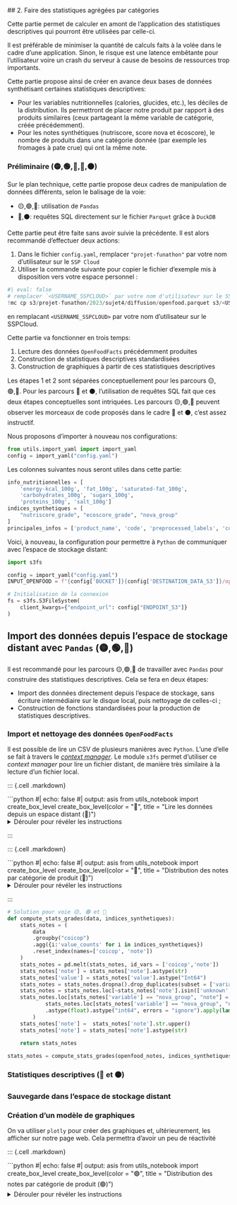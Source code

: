 ## 2. Faire des statistiques agrégées par catégories

Cette partie permet de calculer en amont de l'application des
statistiques descriptives qui pourront être utilisées
par celle-ci. 

Il est préférable de minimiser la quantité de calculs
faits à la volée dans le cadre d'une application. Sinon,
le risque est une latence embêtante pour l'utilisateur
voire un crash du serveur à cause de besoins
de ressources trop importants.

Cette partie propose ainsi de créer en avance deux
bases de données synthétisant certaines statistiques
descriptives:

- Pour les variables nutritionnelles (calories, glucides, etc.), les
déciles de la distribution. Ils permettront de placer notre produit
par rapport à des produits similaires (ceux partageant la même variable
de catégorie, créée précédemment). 
- Pour les notes synthétiques (nutriscore, score nova et écoscore), le
nombre de produits dans une catégorie donnée (par exemple les
fromages à pate crue) qui ont la même note.

### Préliminaire (🟡,🟢,🔵,🔴,⚫)


Sur le plan technique, cette partie propose deux cadres de manipulation
de données différents,
selon le balisage de la voie:

- 🟡,🟢,🔵: utilisation de `Pandas`
- 🔴,⚫: requêtes SQL directement sur le fichier `Parquet` grâce à `DuckDB`


Cette partie peut être faite sans avoir suivie la précédente. 
Il est alors recommandé d'effectuer deux actions:

1. Dans le fichier `config.yaml`, remplacer `"projet-funathon"` par votre nom
d'utilisateur sur le `SSP Cloud`
2. Utiliser la commande suivante pour copier le fichier d'exemple mis à disposition 
vers votre espace personnel :

```python
#| eval: false
# remplacer `<USERNAME_SSPCLOUD>` par votre nom d'utilisateur sur le SSPCloud
!mc cp s3/projet-funathon/2023/sujet4/diffusion/openfood.parquet s3/<USERNAME_SSPCLOUD>/2023/sujet4/diffusion/openfood.parquet
```

en remplacant `<USERNAME_SSPCLOUD>` par votre nom d'utilisateur sur le SSPCloud. 

Cette partie va fonctionner en trois temps:

1. Lecture des données `OpenFoodFacts` précédemment produites
2. Construction de statistiques descriptives standardisées
3. Construction de graphiques à partir de ces statistiques descriptives

Les étapes 1 et 2 sont séparées conceptuellement pour les parcours 🟡,🟢,🔵. 
Pour les parcours 🔴 et ⚫, l'utilisation de requêtes SQL fait que ces
deux étapes conceptuelles sont intriquées. Les parcours 🟡,🟢,🔵
peuvent observer les morceaux de code proposés dans le cadre 🔴 et ⚫,
c'est assez instructif. 

Nous proposons d'importer à nouveau nos configurations:

```python
from utils.import_yaml import import_yaml
config = import_yaml("config.yaml")
```

Les colonnes suivantes nous seront utiles dans cette partie:

```python
info_nutritionnelles = [
    'energy-kcal_100g', 'fat_100g', 'saturated-fat_100g',
    'carbohydrates_100g', 'sugars_100g',
    'proteins_100g', 'salt_100g']
indices_synthetiques = [
    "nutriscore_grade", "ecoscore_grade", "nova_group"
]
principales_infos = ['product_name', 'code', 'preprocessed_labels', 'coicop']
```

Voici, à nouveau, la configuration pour permettre à `Python`
de communiquer avec l'espace de stockage distant:

```python
import s3fs

config = import_yaml("config.yaml")
INPUT_OPENFOOD = f"{config['BUCKET']}{config['DESTINATION_DATA_S3']}/openfood.parquet"

# Initialisation de la connexion
fs = s3fs.S3FileSystem(
    client_kwargs={"endpoint_url": config["ENDPOINT_S3"]}
)
```



## Import des données depuis l'espace de stockage distant avec `Pandas` (🟡,🟢,🔵)

Il est recommandé pour les parcours 🟡,🟢,🔵 de travailler avec `Pandas` pour construire
des statistiques descriptives. Cela se fera en deux étapes:

- Import des données directement depuis l'espace de stockage, sans écriture intermédiaire sur le disque local,
puis nettoyage de celles-ci ;
- Construction de fonctions standardisées pour la production de statistiques descriptives.

### Import et nettoyage des données `OpenFoodFacts`

Il est possible de lire un CSV de plusieurs manières avec `Python`.
L'une d'elle se fait à travers le _[context manager](https://book.pythontips.com/en/latest/context_managers.html#context-managers)_. 
Le module `s3fs` permet d'utiliser ce _context manager_ pour lire un fichier distant, 
de manière très similaire à la lecture d'un fichier local. 

::: {.cell .markdown}
<!----- boite 🟢 ----->

```{=html}
```python
#| echo: false
#| output: asis
from utils_notebook import create_box_level
create_box_level(color = "🔵", title = "Lire les données depuis un espace distant (🔵)")
```
<details>
<summary>Dérouler pour révéler les instructions</summary>
```

A partir du _context manager_ intégré à `s3fs`, lire
les données en suivant les consignes suivantes:

- la localisation des données est stockée dans la variable `INPUT_OPENFOOD`
- Utiliser l'option `columns = principales_infos + info_nutritionnelles + indices_synthetiques`
pour n'importer que les variables nécessaires.

```{=html}
</details>
</div>
```

<!----- end 🔵 ----->
:::


::: {.cell .markdown}
<!----- boite 🟢 ----->

```{=html}
```python
#| echo: false
#| output: asis
from utils_notebook import create_box_level
create_box_level(color = "🟢", title = "Lire les données depuis un espace distant (🟢)")
```
<details>
<summary>Dérouler pour révéler les instructions</summary>
```

Lors de l'écriture du fichier nous avons utilisé la commande suivante:

```python
# Ecriture au format parquet sur l'espace de stockage distant
with fs.open(DESTINATION_OPENFOOD, "wb") as file_location:
    openfood.to_parquet(file_location)
```

Nous proposons de suivre la même logique en changeant quelques éléments:

- La variable de chemin à utiliser ici est `INPUT_OPENFOOD` ;
- Le contexte n'est plus à l'écriture (_"wb"_) mais à la lecture (_"rb"_) ;
- La commande à exécuter dans ce contexte n'est plus l'écriture d'un fichier parquet
mais `pd.read_parquet`. Utiliser
l'option `columns = principales_infos + info_nutritionnelles + indices_synthetiques`
pour n'importer que les variables nécessaires.

```{=html}
</details>
</div>
```

<!----- end 🟢 ----->
:::


```python
#| classes: yellow-code
#| label: get-openfood-parquet
#| output: false

# Solution pour voie 🟡, 🟢 et 🔵
import pandas as pd

# methode 1: pandas
with fs.open(INPUT_OPENFOOD, "rb") as remote_file:
    openfood = pd.read_parquet(
        remote_file,
        columns = principales_infos + \
        info_nutritionnelles + indices_synthetiques
    )
```

Les données ont ainsi l'aspect suivant:

```python
openfood.head(2)
```

### Statistiques descriptives (🟡, 🟢 et 🔵)

On va produire deux types de statistiques, pour afficher des graphiques permettant
de placer le produit dans la distribution de produits similaires:

- Distribution pour chaque nutriment d'intérêt (calorie, gras, sucre...) des déciles
- Distribution pour chaque score de qualité (nutriscore, score nova et écoscore) des notes

Vous pouvez observer plus bas un exemple. Ici, on va construire une fois pour toute les
statistiques descriptives. Cela permettra de réduire les calculs faits par notre application au minimum.

```python
data_infos_nutritionnelles = openfood.loc[:,info_nutritionnelles + ["coicop"]]
```


::: {.cell .markdown}
<!----- boite 🔵 ----->

```{=html}
```python
#| echo: false
#| output: asis
from utils_notebook import create_box_level
create_box_level(color = "🔵", title = "Distribution des nutriments par catégorie de produit (🔵)")
```
<details>
<summary>Dérouler pour révéler les instructions</summary>
```

Créer le dataframe `stats_nutritionnelles` de la manière suivante:

1. A partir de `data_infos_nutritionnelles`, regrouper par _"coicop"_ et calculer les quantiles 0.1 ... 0.9
2. Utiliser `reset_index` pour renommer les variables de groupe `coicop` et `quantile`
3. Transformer la variable quantile pour avoir des valeurs entre 1 et 10 plutôt qu'entre 0.1 et 0.9
4. Les données sont au format _wide_ ce qui n'est pas très pratique. On préfère en général utiliser le format _long_. Utiliser
la fonction adaptée pour transformer de _wide_ -> _long_ sur les axes 'coicop' et 'quantile'


```{=html}
</details>
</div>
```

<!----- end 🔵 ----->
:::

::: {.cell .markdown}
<!----- boite 🟢 ----->

```{=html}
```python
#| echo: false
#| output: asis
from utils_notebook import create_box_level
create_box_level(color = "🟢", title = "Distribution des nutriments par catégorie de produit (🟢)")
```
<details>
<summary>Dérouler pour révéler les instructions</summary>
```

Créer le dataframe `stats_nutritionnelles` de la manière suivante:

1. A partir de `data_infos_nutritionnelles`, regrouper par _"coicop"_ et calculer les quantiles 0.1 ... 0.9
grâce à la liste `[i/10 for i in range(1,10)]`
2. Utiliser `reset_index(names=['coicop', 'quantile'])` pour renommer les variables de groupe 


```{=html}
<details>
<summary>Réponse en cas de difficulté</summary>
```

```python
stats_nutritionnelles = data_infos_nutritionnelles.groupby("coicop").quantile([i/10 for i in range(1,10)]).reset_index(names=['coicop', 'quantile'])
```

```{=html}
</details>
```

3. Utiliser la méthode `mul` pour avoir des quantiles entre 1 et 10 plutôt qu'entre 0.1 et 0.9
4. Les données sont au format _wide_ ce qui n'est pas très pratique. On préfère en général utiliser le format _long_. Utiliser
`pd.melt` pour pivoter les données sur les axes 'coicop' et 'quantile'


```{=html}
</details>
</div>
```

<!----- end 🟢 ----->
:::

Pour obtenir un code modulaire, ce qui présente notamment
l'avantage d'être plus lisible, nous avons créé une fonction
qui est présente dans le fichier `utils/stats_openfood.py`
dont le code est le suivant:

```python
#| classes: yellow-code
#| label: fonction-stats-nutriments
#| output: false

# Solution pour voie 🟡, 🟢 et 🔵
def compute_stats_nutriments(data):
    stats_nutritionnelles = (
        data
        .groupby("coicop")
        .quantile([i/10 for i in range(1,10)])
        .reset_index(names=['coicop', 'quantile'])
    )
    stats_nutritionnelles['quantile'] = stats_nutritionnelles['quantile'].mul(10).astype(int)
    stats_nutritionnelles = pd.melt(stats_nutritionnelles, id_vars=['coicop', 'quantile'])
    return stats_nutritionnelles
```

Celle-ci décompose, pour chaque classe de produit,
la distribution des nutriments en dix classes. Les données sont ensuite
restructurées en format _long_ (plus pratique pour l'analyse ultérieure) 
grâce à `pd.melt`.

Cette fonction peut être utilisée de la manière suivante:

```python
from utils.stats_openfood import compute_stats_nutriments
stats_nutritionnelles = compute_stats_nutriments(data_infos_nutritionnelles)
```

Nous proposons d'adopter la même logique pour les notes mais au lieu de faire
des quantiles, on va simplement dénombrer le nombre d'observations qui ont
cette note dans une classe de produits. 

Nous allons utiliser le `DataFrame` suivant pour les calculs de notes:

```python
openfood_notes = openfood.loc[:,["coicop"] + indices_synthetiques]
```

::: {.cell .markdown}
<!----- boite 🟢 ----->

```{=html}
```python
#| echo: false
#| output: asis
from utils_notebook import create_box_level
create_box_level(color = "🟢", title = "Distribution des notes par catégorie de produit (🟢)")
```
<details>
<summary>Dérouler pour révéler les instructions</summary>
```

1. Après un `groupby("coicop")`, effectuer un décompte des notes (`value_counts` en `Pandas`)
pour chaque variable de la liste `indices_synthetiques` grâce à la méthode `agg`
puis renommer les deux variables d'index 'coicop' et 'note' grâce à la méthode `reset_index`

```{=html}
<details>
<summary>Réponse en cas de difficulté</summary>
```

```python
stats_notes = (
    openfood_notes
    .groupby("coicop")
    .agg({i:'value_counts' for i in indices_synthetiques})
    .reset_index(names=['coicop', 'note'])
)
```

```{=html}
</details>

```

2. Utiliser `pd.melt` pour pivoter les données vers un format _long_
via les axes `coicop` et `note`

3. Convertir la colonne `value` obtenue au format `Int64` (qui permet d'avoir
des valeurs manquantes)

4. Dédupliquer les données en ne gardant que les paires uniques sur les variables
`variable, note, coicop` grâce à la méthode `drop_duplicates`

5. Retirer les observations pour lesquelles la variable `note` est égale
à `unknown`  ou `not-applicable`

6. Pour avoir les notes de toutes les variables sous forme de lettre, utiliser
le code suivant:

```python
stats_notes.loc[stats_notes['variable'] == "nova_group", "note"] = (
    stats_notes.loc[stats_notes['variable'] == "nova_group", "note"]
    .astype(float).astype("int64", errors = "ignore").apply(lambda d: chr(d + 64))
)
```

7. Utiliser la méthode `str.upper` puis convertir en string avec `astype(str)` 
pour avoir une variable de notes harmonisées


```{=html}
</details>
</div>
```

<!----- end 🟢 ----->
:::

::: {.cell .markdown}
<!----- boite 🔵 ----->

```{=html}
```python
#| echo: false
#| output: asis
from utils_notebook import create_box_level
create_box_level(color = "🔵", title = "Distribution des notes par catégorie de produit (🔵)")
```
<details>
<summary>Dérouler pour révéler les instructions</summary>
```

1. Pour chaque valeur de la variable `coicop`,
avec la méthode `agg`, effectuer un décompte des notes (`value_counts` en `Pandas`)
pour chaque variable de la liste `indices_synthetiques` grâce à la méthode `agg`.
Renommer ensuite les deux variables d'index 'coicop' et 'note' grâce à la méthode `reset_index`

2. Pivoter les données vers un format _long_
via les axes `coicop` et `note`

3. Convertir la colonne `value` obtenue au format `Int64` (qui permet d'avoir
des valeurs manquantes)

4. Dédupliquer les données en ne gardant que les paires uniques sur les variables
`variable, note, coicop`

5. Retirer les observations pour lesquelles la variable `note` est égale
à `unknown`  ou `not-applicable`

6. Pour avoir les notes de toutes les variables sous forme de lettre, utiliser
le code suivant:

```python
stats_notes.loc[stats_notes['variable'] == "nova_group", "note"] = (
    stats_notes.loc[stats_notes['variable'] == "nova_group", "note"]
    .astype(float).astype("int64", errors = "ignore").apply(lambda d: chr(d + 64))
)
```

7. Passer toutes les notes en majuscules puis convertir en string avec `astype(str)` 


```{=html}
</details>
</div>
```

<!----- end 🔵 ----->
:::


```python
# Solution pour voie 🟡, 🟢 et 🔵
def compute_stats_grades(data, indices_synthetiques):
    stats_notes = (
        data
        .groupby("coicop")
        .agg({i:'value_counts' for i in indices_synthetiques})
        .reset_index(names=['coicop', 'note'])
    )
    stats_notes = pd.melt(stats_notes, id_vars = ['coicop','note'])
    stats_notes['note'] = stats_notes['note'].astype(str)
    stats_notes['value'] = stats_notes['value'].astype("Int64")
    stats_notes = stats_notes.dropna().drop_duplicates(subset = ['variable','note','coicop'])
    stats_notes = stats_notes.loc[~stats_notes['note'].isin(['unknown','not-applicable'])]
    stats_notes.loc[stats_notes['variable'] == "nova_group", "note"] = (
            stats_notes.loc[stats_notes['variable'] == "nova_group", "note"]
            .astype(float).astype("int64", errors = "ignore").apply(lambda d: chr(d + 64))
        )
    stats_notes['note'] =  stats_notes['note'].str.upper()
    stats_notes['note'] = stats_notes['note'].astype(str)
  
    return stats_notes

stats_notes = compute_stats_grades(openfood_notes, indices_synthetiques)
```

### Statistiques descriptives (🔴 et ⚫)

### Sauvegarde dans l'espace de stockage distant

### Création d'un modèle de graphiques

On va utiliser `plotly` pour créer des graphiques et, ultérieurement,
les afficher sur notre page web. Cela permettra d'avoir un peu de
réactivité

::: {.cell .markdown}
<!----- boite 🟢 ----->

```{=html}
```python
#| echo: false
#| output: asis
from utils_notebook import create_box_level
create_box_level(color = "🟢", title = "Distribution des notes par catégorie de produit (🟢)")
```
<details>
<summary>Dérouler pour révéler les instructions</summary>
```


TO DO


```{=html}
</details>
</div>
```

<!----- end 🟢 ----->
:::


```python
# Solution pour voie 🟡
import numpy as np
import plotly.express as px

def figure_infos_nutritionnelles(
    data, variable_nutritionnelle = 'energy-kcal_100g',
    coicop = "01.1.7.3.2", valeur_produit = 8
    ):
    
    example_coicop = data.loc[data['variable'] == variable_nutritionnelle]
    example_coicop = example_coicop.loc[example_coicop['coicop']==coicop]
    example_coicop['color'] = np.where(example_coicop['quantile'] == valeur_produit, "red", "royalblue")

    fig = px.bar(
        example_coicop,
        x='quantile', y='value', color = "color", template = "simple_white",
        title=variable,
        labels={
            "quantile": "",
            "value": "Par portion de 100g"
        }
    )
    fig.update_layout(showlegend=False)
    fig.update_layout(hovermode="x")
    fig.update_traces(
        hovertemplate="<br>".join([
            "Dixième n° %{x}",
            f"{variable}: " + " au moins %{y} par portion de 100g"
        ])
    )
    return fig
```

```python
figure_infos_nutritionnelles(stats_nutritionnelles).show()
```

::: {.cell .markdown}
<!----- boite 🟢 ----->

```{=html}
```python
#| echo: false
#| output: asis
from utils_notebook import create_box_level
create_box_level(color = "🟢", title = "Distribution des notes par catégorie de produit (🟢)")
```
<details>
<summary>Dérouler pour révéler les instructions</summary>
```


TO DO


```{=html}
</details>
</div>
```

<!----- end 🟢 ----->
:::


```python
import plotly.express as px
import numpy as np

def figure_infos_notes(
    data, variable_note = 'nutriscore_grade',
    coicop = "01.1.7.3.2", note_produit = "B"
):
    example_coicop = data.loc[data['variable'] == variable_note]
    example_coicop = example_coicop.loc[stats_notes['coicop']==coicop]
    example_coicop['color'] = np.where(example_coicop['note'] == note_produit, "red", "royalblue")

    fig = px.bar(
        example_coicop,
        x='note', y='value', color = "color", template = "simple_white",
        title=variable,
        labels={
            "note": "Note",
            "value": ""
        }
    )
    fig.update_xaxes(
        categoryorder='array',
        categoryarray= ['A', 'B', 'C', 'D', 'E'])
    fig.update_layout(showlegend=False)
    fig.update_layout(hovermode="x")
    fig.update_traces(
        hovertemplate="<br>".join([
            "Note %{x}",
            f"{variable}: " +" %{y} produits"
        ])
    )

    return fig
```

```python
from construct_figures import figure_infos_notes
figure_infos_notes(stats_notes).show()
```